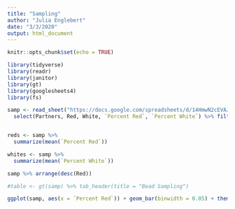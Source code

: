 ```yaml
---
title: "Sampling"
author: "Julia Englebert"
date: "3/3/2020"
output: html_document
---
```


```r
knitr::opts_chunk$set(echo = TRUE)

library(tidyverse)
library(readr)
library(janitor)
library(gt)
library(googlesheets4)
library(fs)
```

```r
samp <- read_sheet("https://docs.google.com/spreadsheets/d/14HmwN2cEVAJHupuehCuLdwG9BXtR3COrxDgaaylLhkA/edit#gid=0") %>%
  select(Partners, Red, White, `Percent Red`, `Percent White`) %>% filter(! is.na(Partners)) 


reds <- samp %>%
  summarize(mean(`Percent Red`))

whites <- samp %>%
  summarize(mean(`Percent White`))

samp %>% arrange(desc(Red))

```

```r
#table <- gt(samp) %>% tab_header(title = "Bead Sampling")

ggplot(samp, aes(x = `Percent Red`)) + geom_bar(binwidth = 0.05) + theme_classic()
```

